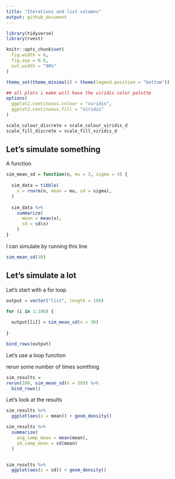 ```yaml
---
title: "Iterations and list columns"
output: github_document
---
```

```r
library(tidyverse)
library(rvest)

knitr::opts_chunk$set(
  fig.width = 6,
  fig.asp = 0.6,
  out.width = "90%"
)

theme_set(theme_minimal() + theme(legend.position = "bottom"))

## all plots i make will have the viridis color palette
options(
  ggplot2.continuous.colour = "viridis",
  ggplot2.continuous.fill = "viridis"
)

scale_colour_discrete = scale_colour_viridis_d
scale_fill_discrete = scale_fill_viridis_d

```


## Let's simulate something 

A function
```r
sim_mean_sd = function(n, mu = 3, sigma = 4) {
  
  sim_data = tibble(
    x = rnorm(n, mean = mu, sd = sigma),
  )
  
  sim_data %>% 
    summarize(
      mean = mean(x),
      sd = sd(x)
    )
}
```

I can simulate by running this line
```r
sim_mean_sd(30)
```

## Let's simulate a lot

Let's start with a for loop

```r
output = vector("list", length = 100)

for (i in 1:100) {
  
  output[[i]] = sim_mean_sd(n = 30)
  
}

bind_rows(output)
```

Let's use a loop function 

rerun some number of times somthing
```r
sim_results = 
rerun(100, sim_mean_sd(n = 30)) %>% 
  bind_rows()
```

Let's look at the results

```r
sim_results %>% 
  ggplot(aes(x = mean)) + geom_density()

sim_results %>% 
  summarize(
    avg_samp_mean = mean(mean),
    sd_samp_mean = sd(mean)
  )


sim_results %>% 
  ggplot(aes(x = sd)) + geom_density()
```




















